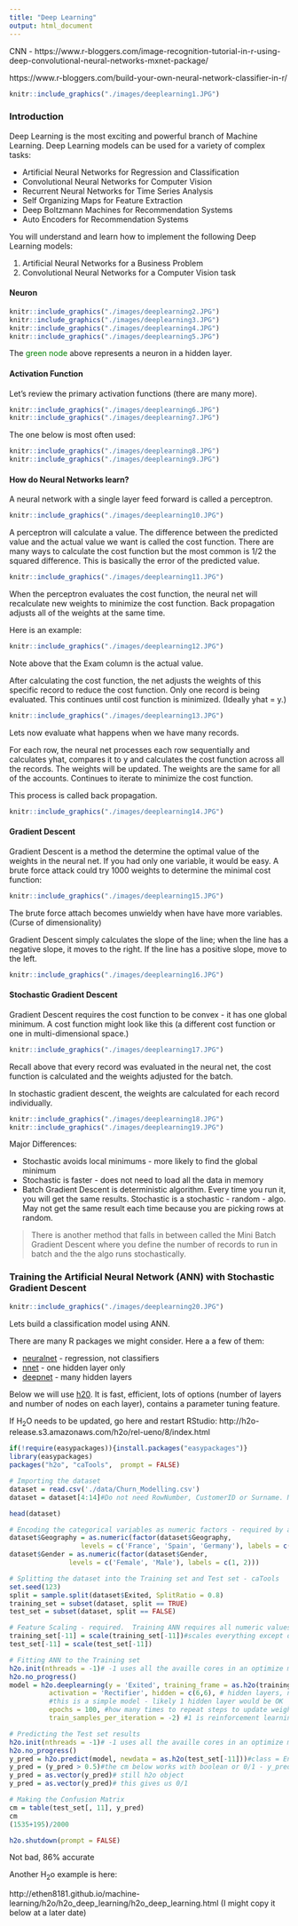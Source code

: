 ---
title: "Deep Learning"
output: html_document
---

CNN - https://www.r-bloggers.com/image-recognition-tutorial-in-r-using-deep-convolutional-neural-networks-mxnet-package/

https://www.r-bloggers.com/build-your-own-neural-network-classifier-in-r/

```{r out.width = "500px", echo=FALSE}
knitr::include_graphics("./images/deeplearning1.JPG")
```

### Introduction

Deep Learning is the most exciting and powerful branch of Machine Learning. Deep Learning models can be used for a variety of complex tasks:

- Artificial Neural Networks for Regression and Classification
- Convolutional Neural Networks for Computer Vision
- Recurrent Neural Networks for Time Series Analysis
- Self Organizing Maps for Feature Extraction
- Deep Boltzmann Machines for Recommendation Systems
- Auto Encoders for Recommendation Systems

You will understand and learn how to implement the following Deep Learning models:

1. Artificial Neural Networks for a Business Problem
2. Convolutional Neural Networks for a Computer Vision task 

#### Neuron

```{r out.width = "500px", echo=FALSE}
knitr::include_graphics("./images/deeplearning2.JPG")
knitr::include_graphics("./images/deeplearning3.JPG")
knitr::include_graphics("./images/deeplearning4.JPG")
knitr::include_graphics("./images/deeplearning5.JPG")
```

The <span style="color:green">green node</span> above represents a neuron in a hidden layer.

#### Activation Function
Let's review the primary activation functions (there are many more).

```{r out.width = "500px", echo=FALSE}
knitr::include_graphics("./images/deeplearning6.JPG")
knitr::include_graphics("./images/deeplearning7.JPG")
```

The one below is most often used:

```{r out.width = "500px", echo=FALSE}
knitr::include_graphics("./images/deeplearning8.JPG")
knitr::include_graphics("./images/deeplearning9.JPG")
```

#### How do Neural Networks learn?

A neural network with a single layer feed forward is called a perceptron.

```{r out.width = "500px", echo=FALSE}
knitr::include_graphics("./images/deeplearning10.JPG")
```

A perceptron will calculate a value.  The difference between the predicted value and the actual value we want is called the cost function.  There are many ways to calculate the cost function but the most common is 1/2 the squared difference.  This is basically the error of the predicted value.

```{r out.width = "500px", echo=FALSE}
knitr::include_graphics("./images/deeplearning11.JPG")
```

When the perceptron evaluates the cost function, the neural net will recalculate new weights to minimize the cost function.  Back propagation adjusts all of the weights at the same time.  

Here is an example:

```{r out.width = "500px", echo=FALSE}
knitr::include_graphics("./images/deeplearning12.JPG")
```

Note above that the Exam column is the actual value.

After calculating the cost function, the net adjusts the weights of this specific record to reduce the cost function.  Only one record is being evaluated.  This continues until cost function is minimized.  (Ideally yhat = y.) 

```{r out.width = "500px", echo=FALSE}
knitr::include_graphics("./images/deeplearning13.JPG")
```

Lets now evaluate what happens when we have many records.

For each row, the neural net processes each row sequentially and calculates yhat, compares it to y and calculates the cost function across all the records.  The weights will be updated.  The weights are the same for all of the accounts.  Continues to iterate to minimize the cost function.

This process is called back propagation.

```{r out.width = "500px", echo=FALSE}
knitr::include_graphics("./images/deeplearning14.JPG")
```

#### Gradient Descent

Gradient Descent is a method the determine the optimal value of the weights in the neural net.  If you had only one variable, it would be easy.  A brute force attack could try 1000 weights to determine the minimal cost function:

```{r out.width = "500px", echo=FALSE}
knitr::include_graphics("./images/deeplearning15.JPG")
```

The brute force attach becomes unwieldy when have have more variables.  (Curse of dimensionality)

Gradient Descent simply calculates the slope of the line; when the line has a negative slope, it moves to the right. If the line has  a positive slope, move to the left.

```{r out.width = "500px", echo=FALSE}
knitr::include_graphics("./images/deeplearning16.JPG")
```

#### Stochastic Gradient Descent

Gradient Descent requires the cost function to be convex - it has one global minimum.  A cost function might look like this (a different cost function or one in multi-dimensional space.)

```{r out.width = "500px", echo=FALSE}
knitr::include_graphics("./images/deeplearning17.JPG")
```

Recall above that every record was evaluated in the neural net, the cost function is calculated and the weights adjusted for the batch.

In stochastic gradient descent, the weights are calculated for each record individually.

```{r out.width = "500px", echo=FALSE}
knitr::include_graphics("./images/deeplearning18.JPG")
knitr::include_graphics("./images/deeplearning19.JPG")
```

Major Differences:

- Stochastic avoids local minimums - more likely to find the global minimum
- Stochastic is faster - does not need to load all the data in memory
- Batch Gradient Descent is deterministic algorithm.  Every time you run it, you will get the same results.  Stochastic is a stochastic - random - algo.  May not get the same result each time because you are picking rows at random.

> There is another method that falls in between called the Mini Batch Gradient Descent where you define the number of records to run in batch and the the algo runs stochastically.

### Training the Artificial Neural Network (ANN) with Stochastic Gradient Descent

```{r out.width = "500px", echo=FALSE}
knitr::include_graphics("./images/deeplearning20.JPG")
```

Lets build a classification model using ANN.

There are many R packages we might consider.  Here a a few of them:

- [neuralnet](https://cran.r-project.org/web/packages/neuralnet/neuralnet.pdf) - regression, not classifiers
- [nnet](https://cran.r-project.org/web/packages/nnet/nnet.pdf) - one hidden layer only
- [deepnet](https://cran.r-project.org/web/packages/deepnet/deepnet.pdf) - many hidden layers

Below we will use [h20](https://cran.r-project.org/web/packages/h2o/h2o.pdf).  It is fast, efficient, lots of options (number of layers and number of nodes on each layer), contains a parameter tuning feature.

If H~2~O needs to be updated, go here and restart RStudio:  http://h2o-release.s3.amazonaws.com/h2o/rel-ueno/8/index.html

```{r echo=FALSE, warning=FALSE, message=FALSE}
if(!require(easypackages)){install.packages("easypackages")}
library(easypackages)
packages("h2o", "caTools",  prompt = FALSE)
```

```{r startH2O}
# Importing the dataset
dataset = read.csv('./data/Churn_Modelling.csv')
dataset = dataset[4:14]#Do not need RowNumber, CustomerID or Surname. Note keep depdendent variable for trianing.

head(dataset)

# Encoding the categorical variables as numeric factors - required by algo
dataset$Geography = as.numeric(factor(dataset$Geography,
                  levels = c('France', 'Spain', 'Germany'), labels = c(1, 2, 3)))
dataset$Gender = as.numeric(factor(dataset$Gender,
               levels = c('Female', 'Male'), labels = c(1, 2)))

# Splitting the dataset into the Training set and Test set - caTools
set.seed(123)
split = sample.split(dataset$Exited, SplitRatio = 0.8)
training_set = subset(dataset, split == TRUE)
test_set = subset(dataset, split == FALSE)

# Feature Scaling - required.  Training ANN requires all numeric values
training_set[-11] = scale(training_set[-11])#scales everything except depdendent variable
test_set[-11] = scale(test_set[-11])

# Fitting ANN to the Training set
h2o.init(nthreads = -1)# -1 uses all the availle cores in an optimize manner
h2o.no_progress()
model = h2o.deeplearning(y = 'Exited', training_frame = as.h2o(training_set),
          activation = 'Rectifier', hidden = c(6,6), # hidden layers, number of nuerons in each layer. average nun input and ouput nodes (11/2)
          #this is a simple model - likely 1 hidden layer would be OK
          epochs = 100, #how many times to repeat steps to update weights
          train_samples_per_iteration = -2) #1 is reinforcement learning, more than 1 is batch learning; -2 auto-tunes

# Predicting the Test set results
h2o.init(nthreads = -1)# -1 uses all the availle cores in an optimize manner
h2o.no_progress()
y_pred = h2o.predict(model, newdata = as.h2o(test_set[-11]))#class = Environment - need to make this a vector we can evaluate
y_pred = (y_pred > 0.5)#the cm below works with boolean or 0/1 - y_pred = ifelse(prob_pred, 0.5, 1, 0)
y_pred = as.vector(y_pred)# still h2o object
y_pred = as.vector(y_pred)# this gives us 0/1

# Making the Confusion Matrix
cm = table(test_set[, 11], y_pred)
cm
(1535+195)/2000
```

```{r shutDownH2O, message=FALSE, error=FALSE, echo=FALSE}
h2o.shutdown(prompt = FALSE)
```

Not bad, 86% accurate

Another H~2~o example is here: 

http://ethen8181.github.io/machine-learning/h2o/h2o_deep_learning/h2o_deep_learning.html
(I might copy it below at a later date)